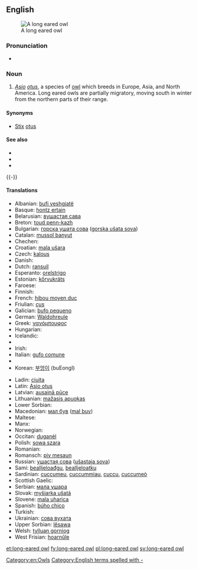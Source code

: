 ==English==
[[Image:Waldohreule_in_freier_Wildbahn.jpg|thumb|A long eared owl]]

===Pronunciation===
* {{a|UK}} {{IPA|/ˌlɒŋɪədˈaʊl/}}

===Noun===
{{en-noun|sg=[[long]]-[[eared]] [[owl]]}}

# ''[[Asio]] [[otus]]'', a species of [[owl]] which breeds in Europe, Asia, and North America. Long eared owls are partially migratory, moving south in winter from the northern parts of their range.

====Synonyms====
* [[Stix]] [[otus]] {{qualifier|former taxonomic name}}

====See also====
* {{pedia}}
* {{specieslite|Asio otus}}
* {{commonslite|Asio otus}}

{{-}}

====Translations====
{{trans-top|Asio otus}}
* Albanian: [[bufi veshgjatë]]
* Basque: [[hontz ertain]]
* Belarusian: [[вушастая сава]]
* Breton: [[toud penn-kazh]]
* Bulgarian: [[горска ушата сова]] ([[gorska ušata sova]])
* Catalan: [[mussol banyut]]
* Chechen: {{tø|ce|бухIа}}
* Croatian: [[mala ušara]]
* Czech: [[kalous]]
* Danish: {{t-|da|skovhornugle}}
* Dutch: [[ransuil]] {{m}}
* Esperanto: [[orelstrigo]]
* Estonian: [[kőrvukräts]]
* Faroese: {{t-|fo|kattúla}}
* Finnish: {{t-|fi|sarvipöllö}}
* French: [[hibou moyen duc]] {{m}}
* Friulian: [[çus]]
* Galician: [[bufo pequeno]]
* German: [[Waldohreule]] {{f}}
* Greek: [[νανόμπουφος]]
* Hungarian: {{t-|hu|erdei fülesbagoly}}
* Icelandic: {{t+|is|eyrugla}}
* {{trreq|id}}
* Irish: {{t-|ga|ceann cait|xs=Irish}}
* Italian: [[gufo comune]]
* {{trreq|ja}}
* Korean: [[부엉이]] (buEongI)
{{trans-mid}}
* Ladin: [[ciuita]]
* Latin: [[Asio otus]]
* Latvian: [[ausainā pūce]]
* Lithuanian: [[mažasis apuokas]]
* Lower Sorbian:
* Macedonian: [[мал був]] ([[mal buv]])
* Maltese: {{t-|mt|qattus|xs=Maltese}}
* Manx: {{t-|gv|hullad eairkagh|f}}
* Norwegian: {{t-|no|hornugle}}
* Occitan: [[duganèl]]
* Polish: [[sowa szara]]
* Romanian: {{t-|ro|ciuf de pădure|m}}
* Romansch: [[piv mesaun]]
* Russian: [[ушастая сова]] ([[ušastaja sova]])
* Sami: [[bealljeloađgu]], [[bealljeloatku]]
* Sardinian: [[cuccumeu]], [[cuccummiau]], [[cuccu]], [[cuccumeò]]
* Scottish Gaelic: {{t-|gd|comhachag-adharcach|f}}
* Serbian: [[мала ушара]]
* Slovak: [[myšiarka ušatá]]
* Slovene: [[mala uharica]]
* Spanish: [[búho chico]]
* Turkish: {{t+|tr|kulaklı orman baykuşu}}
* Ukrainian: [[сова вухата]]
* Upper Sorbian: [[lěsawa]]
* Welsh: [[tylluan gorniog]]
* West Frisian: [[hoarnûle]]
{{trans-bottom}}

[[Category:en:Owls]]
[[Category:English terms spelled with -]]

[[et:long-eared owl]]
[[fy:long-eared owl]]
[[pl:long-eared owl]]
[[sv:long-eared owl]]